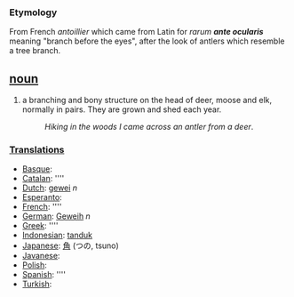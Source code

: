 === Etymology ===
From French ''antoillier'' which came from Latin for ''rarum '''ante ocularis''' '' meaning "branch before the eyes", after the look of antlers which resemble a tree branch.

== [[noun]] ==
#a branching and bony structure on the head of deer, moose and elk, normally in pairs. They are grown and shed each year.
#:''Hiking in the woods I came across an antler from a deer''.

===[[Translation]]s===
*[[Basque]]: [[]]
*[[Catalan]]: [[]] ''''
*[[Dutch]]: [[gewei]] ''n''
*[[Esperanto]]: [[]]
*[[French]]: [[]] ''''
*[[German]]: [[Geweih]] ''n''
*[[Greek]]: [[]] ''''
*[[Indonesian]]: [[tanduk]]
*[[Japanese]]: [[角]] (つの, tsuno)
*[[Javanese]]: [[]]
*[[Polish]]: [[]]
*[[Spanish]]: [[]] ''''
*[[Turkish]]: [[]]